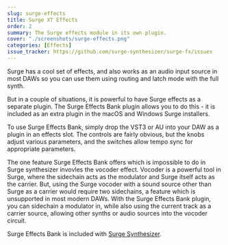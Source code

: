```yaml
---
slug: surge-effects
title: Surge XT Effects
order: 2
summary: The Surge effects module in its own plugin.
cover: "./screenshots/surge-effects.png"
categories: [Effects]
issue_tracker: https://github.com/surge-synthesizer/surge-fx/issues
---
```


Surge has a cool set of effects, and also works as an audio input source in most DAWs so you can use them using
routing and latch mode with the full synth.

But in a couple of situations, it is powerful to have Surge effects as a separate plugin. The Surge Effects Bank plugin allows
you to do this - it is included as an extra plugin in the macOS and Windows Surge installers.

To use Surge Effects Bank, simply drop the VST3 or AU into your DAW as a plugin in an effects slot. The controls are
fairly obvious, but the knobs adjust various parameters, and the switches allow tempo sync for appropriate parameters.

The one feature Surge Effects Bank offers which is impossible to do in Surge synthesizer invovles the vocoder effect. Vocoder
is a powerful tool in Surge, where the sidechain acts as the modulator and Surge itself acts as the carrier. But, using the
Surge vocoder with a sound source other than Surge as a carrier would require two sidechains, a feature which is unsupported
in most modern DAWs. With the Surge Effects Bank plugin, you can sidechain a modulator in, while also using the current track as a
carrier source, allowing other synths or audio sources into the vocoder circuit.

Surge Effects Bank is included with [Surge Synthesizer](https://surge-synthesizer.github.io).
